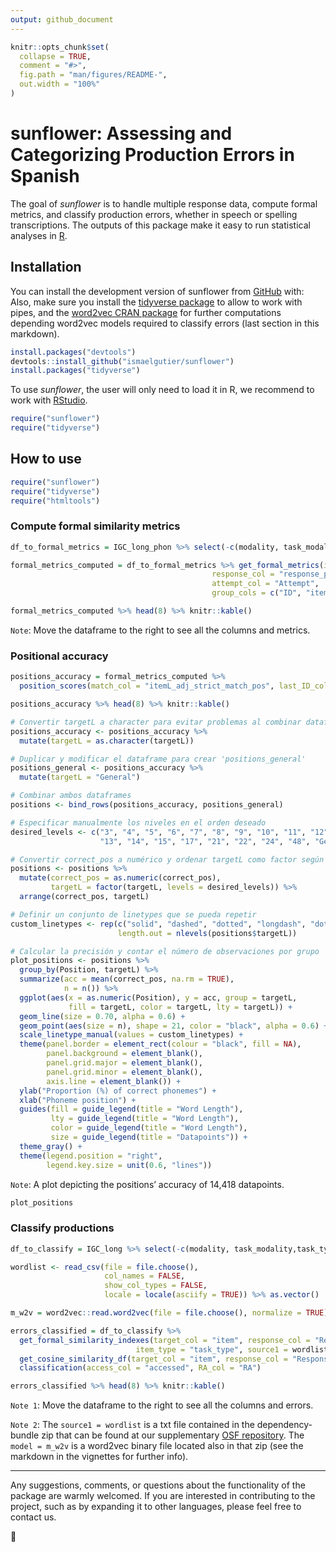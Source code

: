 ```yaml
---
output: github_document
---
```


<!-- README.md is generated from README.Rmd. Please edit that file -->

```r
knitr::opts_chunk$set(
  collapse = TRUE,
  comment = "#>",
  fig.path = "man/figures/README-",
  out.width = "100%"
)
```

# sunflower: Assessing and Categorizing Production Errors in Spanish

The goal of *sunflower* is to handle multiple response data, compute formal metrics, and classify production errors, whether in speech or spelling transcriptions. The outputs of this package make it easy to run statistical analyses in [R](https://www.r-project.org/).

## Installation

You can install the development version of sunflower from [GitHub](https://github.com/) with:
Also, make sure you install the [tidyverse package](https://www.tidyverse.org/) to allow to work with pipes,
and the [word2vec CRAN package](https://cran.r-project.org/web/packages/word2vec/readme/README.html) for further computations depending word2vec models required to classify errors (last section in this markdown).

```r
install.packages("devtools")
devtools::install_github("ismaelgutier/sunflower")
install.packages("tidyverse")
```

To use *sunflower*, the user will only need to load it in R, we recommend to work with [RStudio](https://posit.co/download/rstudio-desktop/). 

```r
require("sunflower")
require("tidyverse")
```

## How to use

```r
require("sunflower")
require("tidyverse")
require("htmltools")
```

### Compute formal similarity metrics

```r
df_to_formal_metrics = IGC_long_phon %>% select(-c(modality, task_modality,task_type, test, task))

formal_metrics_computed = df_to_formal_metrics %>% get_formal_metrics(item_col = "item_phon",
                                             response_col = "response_phon",
                                             attempt_col = "Attempt",
                                             group_cols = c("ID", "item_ID"))

formal_metrics_computed %>% head(8) %>% knitr::kable()
```
`Note`: Move the dataframe to the right to see all the columns and metrics.


### Positional accuracy

```r
positions_accuracy = formal_metrics_computed %>% 
  position_scores(match_col = "itemL_adj_strict_match_pos", last_ID_col = "targetL")

positions_accuracy %>% head(8) %>% knitr::kable()
```
```r
# Convertir targetL a character para evitar problemas al combinar dataframes
positions_accuracy <- positions_accuracy %>%
  mutate(targetL = as.character(targetL))

# Duplicar y modificar el dataframe para crear 'positions_general'
positions_general <- positions_accuracy %>%
  mutate(targetL = "General")

# Combinar ambos dataframes
positions <- bind_rows(positions_accuracy, positions_general)

# Especificar manualmente los niveles en el orden deseado
desired_levels <- c("3", "4", "5", "6", "7", "8", "9", "10", "11", "12",
                    "13", "14", "15", "17", "21", "22", "24", "48", "General")

# Convertir correct_pos a numérico y ordenar targetL como factor según desired_levels
positions <- positions %>%
  mutate(correct_pos = as.numeric(correct_pos),
         targetL = factor(targetL, levels = desired_levels)) %>%
  arrange(correct_pos, targetL)

# Definir un conjunto de linetypes que se pueda repetir
custom_linetypes <- rep(c("solid", "dashed", "dotted", "longdash", "dotdash"),
                        length.out = nlevels(positions$targetL))

# Calcular la precisión y contar el número de observaciones por grupo
plot_positions <- positions %>%
  group_by(Position, targetL) %>%
  summarize(acc = mean(correct_pos, na.rm = TRUE),
            n = n()) %>%
  ggplot(aes(x = as.numeric(Position), y = acc, group = targetL,
             fill = targetL, color = targetL, lty = targetL)) +
  geom_line(size = 0.70, alpha = 0.6) +
  geom_point(aes(size = n), shape = 21, color = "black", alpha = 0.6) +
  scale_linetype_manual(values = custom_linetypes) +
  theme(panel.border = element_rect(colour = "black", fill = NA),
        panel.background = element_blank(),
        panel.grid.major = element_blank(),
        panel.grid.minor = element_blank(),
        axis.line = element_blank()) +
  ylab("Proportion (%) of correct phonemes") +
  xlab("Phoneme position") +
  guides(fill = guide_legend(title = "Word Length"),
         lty = guide_legend(title = "Word Length"),
         color = guide_legend(title = "Word Length"),
         size = guide_legend(title = "Datapoints")) + 
  theme_gray() +
  theme(legend.position = "right",
        legend.key.size = unit(0.6, "lines"))
```

`Note`: A plot depicting the positions' accuracy of 14,418 datapoints.

```r
plot_positions
```

### Classify productions 

```r
df_to_classify = IGC_long %>% select(-c(modality, task_modality,task_type, test, task))

wordlist <- read_csv(file = file.choose(), 
                     col_names = FALSE, 
                     show_col_types = FALSE, 
                     locale = locale(asciify = TRUE)) %>% as.vector()

m_w2v = word2vec::read.word2vec(file = file.choose(), normalize = TRUE)
```

```r
errors_classified = df_to_classify %>% 
  get_formal_similarity_indexes(target_col = "item", response_col = "Response", 
                            item_type = "task_type", source1 = wordlist) %>%
  get_cosine_similarity_df(target_col = "item", response_col = "Response", model = m_w2v) %>%
  classification(access_col = "accessed", RA_col = "RA")

errors_classified %>% head(8) %>% knitr::kable()
```

`Note 1`: Move the dataframe to the right to see all the columns and errors.

`Note 2`: The `source1 = wordlist` is a txt file contained in the dependency-bundle zip that can be found at our supplementary [OSF repository](https://osf.io/akuxv/). The `model = m_w2v` is a word2vec binary file located also in that zip (see the markdown in the vignettes for further info).

----

Any suggestions, comments, or questions about the functionality of the package are warmly welcomed. If you are interested in contributing to the project, such as by expanding it to other languages, please feel free to contact us.

🌻

